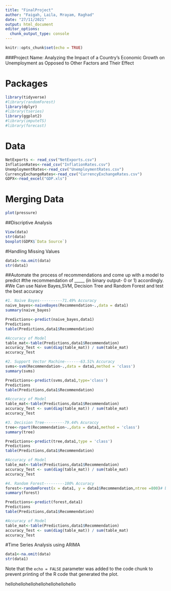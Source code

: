 ```yaml
---
title: "FinalProject"
author: "Faigah, Laila, Mrayam, Raghad"
date: "27/11/2021"
output: html_document
editor_options: 
  chunk_output_type: console
---
```


```r
knitr::opts_chunk$set(echo = TRUE)
```
###Project Name: Analyzing the Impact of a Country’s Economic Growth on Unemployment as Opposed to Other Factors and Their Effect

# Packages

```r
library(tidyverse)
#library(randomForest)
library(dplyr)
#library(tseries)
library(ggplot2)
#library(imputeTS)
#library(forecast)
```

# Data

```r
NetExports <- read_csv("NetExports.csv")
InflationRates<-read_csv("InflationRates.csv")
UnemploymentRates<-read_csv("UnemploymentRates.csv")
CurrencyExchangeRates<-read_csv("CurrencyExchangeRates.csv")
GDPX<-read_excel("GDP.xls")
```

# Merging Data

```r
plot(pressure)
```

##Discriptive Analysis

```r
View(data)
str(data)
boxplot(GDPX$`Data Source`)

```

#Handling Missing Values

```r
data1<-na.omit(data)
str(data1)

```

##Automate the process of recommendations and come up with a model to predict 
#the recommendation of _____ (in binary output- 0 or 1) accordingly.
#We Can use Naive Bayes,SVM, Decision Tree and Random Forest and test the best accuracy

```r
#1. Naive Bayes----------71.49% Accuracy
naive_bayes<-naiveBayes(Recommendation~.,data = data1)
summary(naive_bayes)

Predictions<-predict(naive_bayes,data1)
Predictions
table(Predictions,data1$Recommendation)

#Accuracy of Model
table_mat<-table(Predictions,data1$Recommendation)
accuracy_Test <- sum(diag(table_mat)) / sum(table_mat)
accuracy_Test

#2. Support Vector Machine-------63.51% Accuracy
svms<-svm(Recommendation~.,data = data1,method = 'class')
summary(svms)

Predictions<-predict(svms,data1,type='class')
Predictions
table(Predictions,data1$Recommendation)

#Accuracy of Model
table_mat<-table(Predictions,data1$Recommendation)
accuracy_Test <- sum(diag(table_mat)) / sum(table_mat)
accuracy_Test

#3. Decision Tree---------79.44% Acuraccy
tree<-rpart(Recommendation~.,data = data1,method = 'class')
summary(tree)

Predictions<-predict(tree,data1,type = 'class')
Predictions
table(Predictions,data1$Recommendation)

#Accuracy of Model
table_mat<-table(Predictions,data1$Recommendation)
accuracy_Test <- sum(diag(table_mat)) / sum(table_mat)
accuracy_Test

#4. Random Forest---------100% Accuracy
forest<-randomForest(x = data1, y = data1$Recommendation,ntree =800)# build model
summary(forest)

Predictions<-predict(forest,data1)
Predictions
table(Predictions,data1$Recommendation)

#Accuracy of Model
table_mat<-table(Predictions,data1$Recommendation)
accuracy_Test <- sum(diag(table_mat)) / sum(table_mat)
accuracy_Test


```

#Time Series Analysis using ARIMA

```r
data1<-na.omit(data)
str(data1)

```
Note that the `echo = FALSE` parameter was added to the code chunk to prevent printing of the R code that generated the plot.

hellohellohellohellohellohellohello